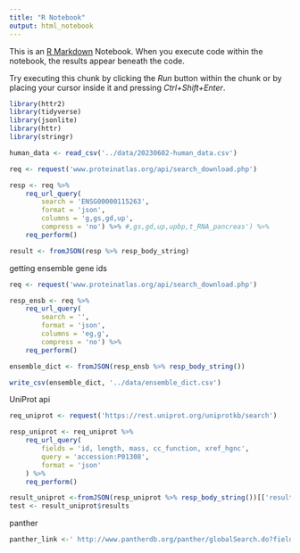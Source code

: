 ```yaml
---
title: "R Notebook"
output: html_notebook
---
```


This is an [R Markdown](http://rmarkdown.rstudio.com) Notebook. When you execute code within the notebook, the results appear beneath the code. 

Try executing this chunk by clicking the *Run* button within the chunk or by placing your cursor inside it and pressing *Ctrl+Shift+Enter*. 

```r
library(httr2)
library(tidyverse)
library(jsonlite)
library(httr)
library(stringr)
```

```r
human_data <- read_csv('../data/20230602-human_data.csv')
```


```r
req <- request('www.proteinatlas.org/api/search_download.php')

resp <- req %>% 
    req_url_query(
        search = 'ENSG00000115263',
        format = 'json',
        columns = 'g,gs,gd,up',
        compress = 'no') %>% #,gs,gd,up,upbp,t_RNA_pancreas') %>%
    req_perform()

result <- fromJSON(resp %>% resp_body_string) 

```

getting ensemble gene ids
```r
req <- request('www.proteinatlas.org/api/search_download.php')

resp_ensb <- req %>% 
    req_url_query(
        search = '',
        format = 'json',
        columns = 'eg,g',
        compress = 'no') %>% 
    req_perform()

ensemble_dict <- fromJSON(resp_ensb %>% resp_body_string())

write_csv(ensemble_dict, '../data/ensemble_dict.csv')
```

UniProt api
```r
req_uniprot <- request('https://rest.uniprot.org/uniprotkb/search')

resp_uniprot <- req_uniprot %>% 
    req_url_query(
        fields = 'id, length, mass, cc_function, xref_hgnc',
        query = 'accession:P01308',
        format = 'json'
    ) %>% 
    req_perform()

result_uniprot <-fromJSON(resp_uniprot %>% resp_body_string())[['results']]
test <- result_uniprot$results
```

panther
```r
panther_link <-' http://www.pantherdb.org/panther/globalSearch.do?fieldValue=ENSG00000254647&geneParam=1&geneParam=3&geneParam=23&geneParam=11&geneParam=12&geneParam=13&geneParam=14&geneParam=25%2C26&geneParam=17&famParam=1&famParam=3&famParam=11&famParam=12&famParam=13&famParam=14&famParam=23&famParam=27%2C28&famParam=25%2C26&pathParam=25%2C26&pathParam=23&pathParam=1&pathParam=3&ontoParam=1&ontoParam=3&ontoParam=11&ontoParam=12&ontoParam=13&ontoParam=14&ontoParam=23&ontoParam=27%2C28&organism=Homo+sapiens&dataset=Homo+sapiens&geneCriteria=1%2C3%2C23%2C11%2C12%2C13%2C14%2C25%2C26%2C17&ontoCriteria=1%2C3%2C11%2C12%2C13%2C14%2C23%2C27%2C28&famCriteria=1%2C3%2C11%2C12%2C13%2C14%2C23%2C27%2C28%2C25%2C26&tranCriteria=&pathCriteria=25%2C26%2C23%2C1%2C3'
```

